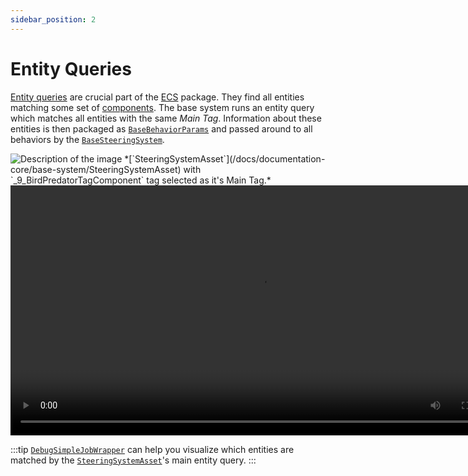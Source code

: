 ```yaml
---
sidebar_position: 2
---
```



# Entity Queries

[Entity queries](https://docs.unity3d.com/Packages/com.unity.entities@1.3/manual/systems-entityquery.html) are crucial part of the [ECS](https://docs.unity3d.com/Packages/com.unity.entities@1.3/manual/index.html) package. They find all entities matching some set of [components](https://docs.unity3d.com/Packages/com.unity.entities@1.3/manual/concepts-components.html). The base system runs an entity query which matches all entities with the same *Main Tag*. Information about these entities is then packaged as [`BaseBehaviorParams`](/docs/documentation-core/base-system/BaseBehaviorParams) and passed around to all behaviors by the [`BaseSteeringSystem`](/docs/documentation-core/base-system/BaseSteeringSystem).

<img src="/img/core/EntityQuery.png" alt="Description of the image"/>
*[`SteeringSystemAsset`](/docs/documentation-core/base-system/SteeringSystemAsset) with `_9_BirdPredatorTagComponent` tag selected as it's Main Tag.*

<video controls width="800">
    <source src="/videos/SimpleDebugJob.mp4" type="video/mp4" />
    Your browser does not support the video tag.
</video>

:::tip
[`DebugSimpleJobWrapper`](/docs/documentation-defaults/behaviors/simple-behaviors/debug-simple) can help you visualize which entities are matched by the [`SteeringSystemAsset`](/docs/documentation-core/base-system/SteeringSystemAsset)'s main entity query.
:::
